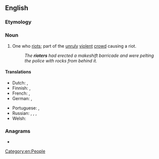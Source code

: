 ==English==

===Etymology===
{{af|en|riot|-er}}

===Noun===
{{en-noun}}

# One who [[riot]]s; part of the [[unruly]] [[violent]] [[crowd]] causing a riot.
#: ''The '''rioters''' had erected a makeshift barricade and were pelting the police with rocks from behind it.''

====Translations====
{{trans-top|one who riots}}
* Dutch: {{t+|nl|relschopper|m}}, {{t|nl|oproermaker|m}}
* Finnish: {{t+|fi|mellakoitsija}}, {{t+|fi|mellakoija}}
* French: {{t+|fr|émeutier|m}}, {{t+|fr|émeutière|f}}
* German: {{t+|de|Randalierer|m}}, {{t|de|Randaliererin|f}}
{{trans-mid}}
* Portuguese: {{t|pt|baderneiro|m}}, {{t|pt|baderneira|f}}
* Russian: {{t+|ru|бунтовщи́к|m}}, {{t+|ru|повста́нец|m}}, {{t+|ru|мяте́жник|m}}, {{t+|ru|бунта́рь|m}}
* Welsh: {{t+|cy|terfysgwr|m}}
{{trans-bottom}}

===Anagrams===
* {{anagrams|en|a=eiorrt|Terrio}}

[[Category:en:People]]